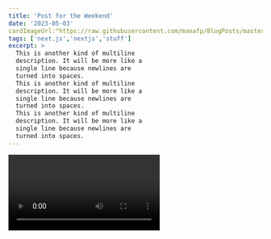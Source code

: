```yaml
---
title: 'Post for the Weekend'
date: '2023-05-03'
cardImageUrl:"https://raw.githubusercontent.com/manafp/BlogPosts/master/images/NextLevel1.png"
tags: ['next.js','nextjs','stuff']
excerpt: >
  This is another kind of multiline
  description. It will be more like a
  single line because newlines are
  turned into spaces.
  This is another kind of multiline
  description. It will be more like a
  single line because newlines are
  turned into spaces.
  This is another kind of multiline
  description. It will be more like a
  single line because newlines are
  turned into spaces.
---
```


<Video id="6h649f2fB9Q" />

# Hello!

We recommend using **Static Generation** (with and without data) whenever possible because your page can be built once and served by CDN, which makes it much faster than having a server render the page on every request.

```ts
const sum = (num1: number, num2: number): number => {
    return num1 + num2
}

console.log(sum(4,8)) //12
```

You can use Static Generation for many types of pages, including:

- Marketing pages
- Blog posts
- E-commerce product listings
- Help and documentation

You should ask yourself: "Can I pre-render this page **ahead** of a user's request?" If the answer is yes, then you should choose Static Generation.

On the other hand, Static Generation is **not** a good idea if you cannot pre-render a page ahead of a user's request. Maybe your page shows frequently updated data, and the page content changes on every request.

In that case, you can use **Server-Side Rendering**. It will be slower, but the pre-rendered page will always be up-to-date. Or you can skip pre-rendering and use client-side JavaScript to populate data.